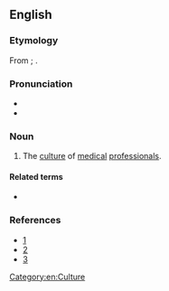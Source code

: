 ==English==

===Etymology===
From {{uder|en|grc|ἰατρός||physician}}; {{prefix|en|iatro|culture}}.

===Pronunciation===
* {{IPA|en|/aɪˈætɹəʊˌkʌltʃə(ɹ)/}}
* {{hyphenation|en|ia|tro|cul|ture}}
{{rfap|en}}

===Noun===
{{en-noun|-}}

# The [[culture]] of [[medical]] [[professional]]s.

====Related terms====
* {{l|en|iatrocultural}}

===References===
* [http://www.academicmedicine.org/pt/re/acmed/abstract.00001888-200404000-00012.htm;jsessionid=HLyKyqRXtGnN61kwTv897LLKv7jhbgQQhvJDxgQGn2bjh1yv7RJ7!391776677!181195629!8091!-1]
* [http://www.pubmedcentral.nih.gov/articlerender.fcgi?artid=1831570]
* [https://web.archive.org/web/20061011034414/http://kcumb.edu/kcolleges/bio/KCUMB_COB_2005_2006_Catalog071205_1.pdf]

[[Category:en:Culture]]